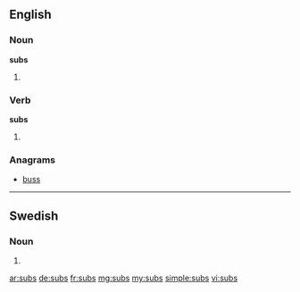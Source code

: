 ==English==

===Noun===
'''subs'''

# {{plural of|sub}}

===Verb===
'''subs'''

# {{en-third-person singular of|sub}}

===Anagrams===
* [[buss#English|buss]]

----

==Swedish==

===Noun===
{{head|sv|noun form}}

# {{sv-noun-form-indef-gen|sub}}

[[ar:subs]]
[[de:subs]]
[[fr:subs]]
[[mg:subs]]
[[my:subs]]
[[simple:subs]]
[[vi:subs]]